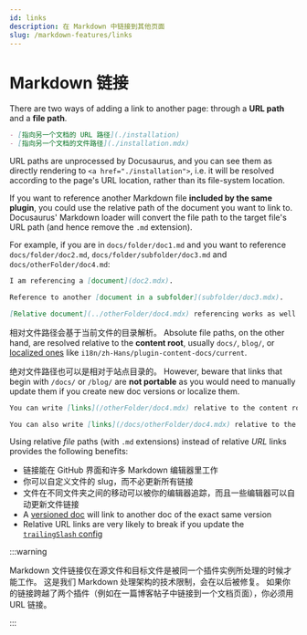 ```yaml
---
id: links
description: 在 Markdown 中链接到其他页面
slug: /markdown-features/links
---
```


# Markdown 链接

There are two ways of adding a link to another page: through a **URL path** and a **file path**.

```md
- [指向另一个文档的 URL 路径](./installation)
- [指向另一个文档的文件路径](./installation.mdx)
```

URL paths are unprocessed by Docusaurus, and you can see them as directly rendering to `<a href="./installation">`, i.e. it will be resolved according to the page's URL location, rather than its file-system location.

If you want to reference another Markdown file **included by the same plugin**, you could use the relative path of the document you want to link to. Docusaurus' Markdown loader will convert the file path to the target file's URL path (and hence remove the `.md` extension).

For example, if you are in `docs/folder/doc1.md` and you want to reference `docs/folder/doc2.md`, `docs/folder/subfolder/doc3.md` and `docs/otherFolder/doc4.md`:

```md title="docs/folder/doc1.md"
I am referencing a [document](doc2.mdx).

Reference to another [document in a subfolder](subfolder/doc3.mdx).

[Relative document](../otherFolder/doc4.mdx) referencing works as well.
```

相对文件路径会基于当前文件的目录解析。 Absolute file paths, on the other hand, are resolved relative to the **content root**, usually `docs/`, `blog/`, or [localized ones](../../i18n/i18n-tutorial.mdx) like `i18n/zh-Hans/plugin-content-docs/current`.

绝对文件路径也可以是相对于站点目录的。 However, beware that links that begin with `/docs/` or `/blog/` are **not portable** as you would need to manually update them if you create new doc versions or localize them.

```md
You can write [links](/otherFolder/doc4.mdx) relative to the content root (`/docs/`).

You can also write [links](/docs/otherFolder/doc4.mdx) relative to the site directory, but it's not recommended.
```

Using relative _file_ paths (with `.md` extensions) instead of relative _URL_ links provides the following benefits:

- 链接能在 GitHub 界面和许多 Markdown 编辑器里工作
- 你可以自定义文件的 slug，而不必更新所有链接
- 文件在不同文件夹之间的移动可以被你的编辑器追踪，而且一些编辑器可以自动更新文件链接
- A [versioned doc](../docs/versioning.mdx) will link to another doc of the exact same version
- Relative URL links are very likely to break if you update the [`trailingSlash` config](../../api/docusaurus.config.js.mdx#trailingSlash)

:::warning

Markdown 文件链接仅在源文件和目标文件是被同一个插件实例所处理的时候才能工作。 这是我们 Markdown 处理架构的技术限制，会在以后被修复。 如果你的链接跨越了两个插件（例如在一篇博客帖子中链接到一个文档页面），你必须用 URL 链接。

:::
